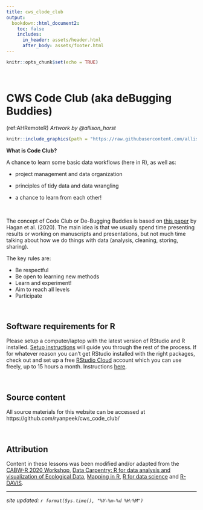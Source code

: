 ```yaml
---
title: cws_clode_club
output: 
  bookdown::html_document2:
    toc: false
    includes:
      in_header: assets/header.html
      after_body: assets/footer.html
---
```


```r
knitr::opts_chunk$set(echo = TRUE)
```
<style>
  .title{
    display: none;
  }
</style>

<br>


# CWS Code Club (aka deBugging Buddies)

(ref:AHRemoteR) *Artwork by @allison_horst*

```r

knitr::include_graphics(path = "https://raw.githubusercontent.com/allisonhorst/stats-illustrations/master/rstats-artwork/monster_support.jpg")

```

:::obj

**What is Code Club?**

A chance to learn some basic data workflows (here in R), as well as:

* project management and data organization

* principles of tidy data and data wrangling

* a chance to learn from each other!

:::

<br>


The concept of Code Club or De-Bugging Buddies is based on [this paper](https://journals.plos.org/ploscompbiol/article/file?id=10.1371/journal.pcbi.1008119&type=printable) by Hagan et al. (2020). The main idea is that we usually spend time presenting results or working on manuscripts and presentations, but not much time talking about how we do things with data (analysis, cleaning, storing, sharing).

The key rules are:

 - Be respectful
 - Be open to learning new methods
 - Learn and experiment!
 - Aim to reach all levels
 - Participate


<br>



## Software requirements for R

Please setup a computer/laptop with the latest version of RStudio and R installed. [Setup instructions](w_setup_R.html) will guide you through the rest of the process.  If for whatever reason you can't get RStudio installed with the right packages, check out and set up a free [RStudio Cloud](https://rstudio.cloud/) account which you can use freely, up to 15 hours a month. Instructions [here](w_RStudio_cloud.html).

<br>

## Source content

All source materials for this website can be accessed at https://github.com/ryanpeek/cws_code_club/

<br>

## Attribution

Content in these lessons was been modified and/or adapted from the [CABW-R 2020 Workshop](https://ucd-cws.github.io/CABW2020_R_training/), [Data Carpentry: R for data analysis and visualization of Ecological Data](https://datacarpentry.org/R-ecology-lesson/index.html), [Mapping in R](https://ryanpeek.org/mapping-in-R-workshop/), [R for data science](https://github.com/hadley/r4ds) and [R-DAVIS](https://gge-ucd.github.io/R-DAVIS/index.html).


---

*site updated: ```r format(Sys.time(), "%Y-%m-%d %H:%M")```*
